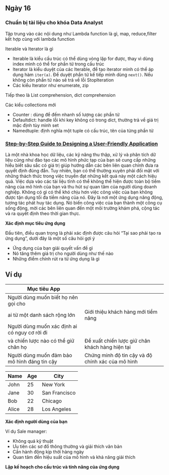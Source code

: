 ##  Ngày 16
### Chuẩn bị tài liệu cho khóa Data Analyst

Tập trung vào các nội dung như Lambda function là gì, map, reduce,filter kết hợp cùng với lambda function

Iterable và Iterator là gì

- Iterable là kiểu cấu trúc có thể dùng vòng lặp for được, thay vì dùng index mình có thể for phần tử trong cấu trúc
- Iterator là kiểu duyệt của các Iterable, để tạo iterator mình có thể áp dụng hàm `iter(a)`. Để duyệt phần tử kế tiếp mình dùng `next()`. Nếu không còn phần tử nào sẽ trả về lỗi StopIteration
- Các kiểu Iterator như enumerate, zip

Tiếp theo là List comprehension, dict comprehension

Các kiểu collections mới

- Counter : dùng để đếm nhanh số lượng các phần tử
- Defaultdict: handle lỗi khi key không có trong dict, thường trả về giá trị mặc định tùy mình set
- Namedtuple: định nghĩa một tuple có cấu trúc, tên của từng phần tử


### [Step-by-Step Guide to Designing a User-Friendly Application](https://medium.com/@cL_RnD/step-by-step-guide-to-designing-a-user-friendly-application-3aec182b8b1e)
Là một nhà khoa học dữ liệu, các kỹ năng thu thập, xử lý và phân tích dữ liệu cũng như đào tạo các mô hình phức tạp của bạn sẽ cung cấp những hiểu biết sâu sắc có giá trị giúp hướng dẫn các bên liên quan chính đưa ra quyết định đúng đắn. Tuy nhiên, bạn có thể thường xuyên phải đối mặt với những thách thức trong việc truyền đạt những kết quả này một cách hiệu quả. Việc dựa vào các tài liệu tĩnh có thể không thể hiện được toàn bộ tiềm năng của mô hình của bạn và thu hút sự quan tâm của người dùng doanh nghiệp. Không có gì có thể khó chịu hơn việc công việc của bạn không được tận dụng tối đa tiềm năng của nó. Đây là nơi một ứng dụng năng động, tương tác phát huy tác dụng. Nó biến công việc của bạn thành một công cụ sống động, mời các bên liên quan đến một môi trường khám phá, cộng tác và ra quyết định theo thời gian thực.


**Xác định mục tiêu ứng dụng**

Đầu tiên, điều quan trọng là phải xác định được câu hỏi "Tại sao phải tạo ra ứng dụng", dưới đây là một số câu hỏi gợi ý

- Ứng dụng của bạn giải quyết vấn đề gì
- Nó tăng thêm giá trị cho người dùng như thế nào
- Những điểm chính rút ra từ ứng dụng là gì

Ví dụ
--------------------------------------------------------
Mục tiêu    App
----                                                              ---
Người dùng muốn biết họ nên gọi cho 
ai từ một danh sách rộng lớn                                      Giới thiệu khách hàng mới tiềm năng   
Người dùng muốn xác định ai có nguy cơ rời đi 
và chiến lược nào có thể giữ chân họ                              Đề xuất chiến lược giữ chân khách hàng hiện tại
Người dùng muốn đảm bảo mô hình đáng tin cậy                      Chứng minh độ tin cậy và độ chính xác của mô hình
--------------------------------------------------------

| Name  | Age | City           |
|-------|-----|----------------|
| John  | 25  | New York       |
| Jane  | 30  | San Francisco  |
| Bob   | 22  | Chicago        |
| Alice | 28  | Los Angeles    |

**Xác định người dùng của bạn**

Ví dụ Sale manager:

- Không quá kỹ thuật
- Ưu tiên các sơ đồ thông thường và giải thích văn bản
- Cần hành động kịp thời hàng ngày
- Quan tâm đến hiệu suất của mô hình và khả năng giải thích

**Lập kế hoạch cho cấu trúc và tính năng của ứng dụng**

